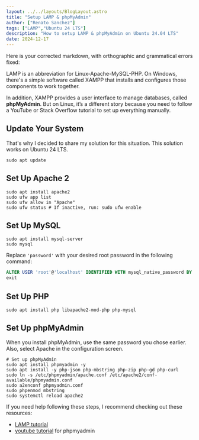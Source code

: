 ```yaml
---
layout: ../../layouts/BlogLayout.astro
title: "Setup LAMP & phpMyAdmin"
author: ["Renato Sanchez"]
tags: ["LAMP","Ubuntu 24 LTS"]
description: "How to setup LAMP & phpMyAdmin on Ubuntu 24.04 LTS"
date: 2024-12-17
---
```


Here is your corrected markdown, with orthographic and grammatical errors fixed:

LAMP is an abbreviation for Linux-Apache-MySQL-PHP. On Windows, there's a simple software called XAMPP that installs and configures those components to work together.

In addition, XAMPP provides a user interface to manage databases, called **phpMyAdmin**. But on Linux, it’s a different story because you need to follow a YouTube or Stack Overflow tutorial to set up everything manually.

## Update Your System

That's why I decided to share my solution for this situation. This solution works on Ubuntu 24 LTS.

```
sudo apt update

```

## Set Up Apache 2

```
sudo apt install apache2
sudo ufw app list
sudo ufw allow in "Apache"
sudo ufw status # If inactive, run: sudo ufw enable

```

## Set Up MySQL

```
sudo apt install mysql-server
sudo mysql

```

Replace `'password'` with your desired root password in the following command:

```sql
ALTER USER 'root'@'localhost' IDENTIFIED WITH mysql_native_password BY 'password'; # Set up root password
exit

```

## Set Up PHP

```
sudo apt install php libapache2-mod-php php-mysql

```

## Set Up phpMyAdmin

When you install phpMyAdmin, use the same password you chose earlier. Also, select Apache in the configuration screen.

```
# Set up phpMyAdmin
sudo apt install phpmyadmin -y
sudo apt install -y php-json php-mbstring php-zip php-gd php-curl
sudo ln -s /etc/phpmyadmin/apache.conf /etc/apache2/conf-available/phpmyadmin.conf
sudo a2enconf phpmyadmin.conf
sudo phpenmod mbstring
sudo systemctl reload apache2

```

If you need help following these steps, I recommend checking out these resources:

- [LAMP tutorial](https://www.digitalocean.com/community/tutorials/how-to-install-linux-apache-mysql-php-lamp-stack-on-ubuntu-20-04-es)
- [youtube tutorial](https://www.youtube.com/watch?v=nWdNtxhLNIk) for phpmyadmin
